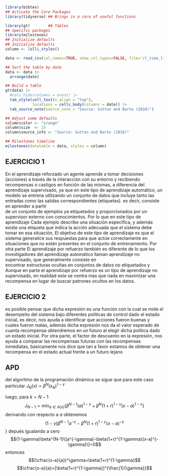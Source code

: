 ```r
library(bibtex)
## Activate the Core Packages
library(tidyverse) ## Brings in a core of useful functions
```

```r
library(gt)        ## Tables
## Specific packages
library(milestones)
## Initialize defaults
## Initialize defaults
column <- lolli_styles()

data <- read_csv(col_names=TRUE, show_col_types=FALSE, file='rl_time_line.csv')
```

```r
## Sort the table by date
data <- data |>
  arrange(date)

## Build a table
gt(data) |>
  #cols_hide(columns = event) |>
  tab_style(cell_text(v_align = "top"),
            locations = cells_body(columns = date)) |>
  tab_source_note(source_note = "Source: Sutton and Barto (2018)") 
```

```r
## Adjust some defaults
column$color <- "orange"
column$size  <- 15
column$source_info <- "Source: Sutton and Barto (2018)"

## Milestones timeline
milestones(datatable = data, styles = column)
```

## EJERCICIO 1
En el aprendizaje reforzado un agente aprende a tomar decisiones (acciones) a través de la interacción con su entorno y recibiendo recompensas o castigos en función de las mismas, a diferencia del aprendizaje supervisado, ya que en este tipo de aprendizaje automático, un modelo se entrena  utilizando un conjunto de datos que incluye tanto las entradas como las salidas correspondientes (etiquetas). es decir, consiste en aprender  a  partir  
de  un  conjunto  de  ejemplos ya etiquetados y proporcionados  por  un  supervisor  externo  con  conocimientos. Por lo que en este tipo de aprendizaje Cada  ejemplo describe una  situación especifica, y además existe una etiqueta que indica la acción adecuada que el sistema debe tomar en  esa  situación,    El  objetivo  de  este  tipo  de  aprendizaje  es  que  el  
sistema  generalice  sus  respuestas  para  que  actúe  correctamente  en  situaciones  que  no  están  presentes  en  el  conjunto  de  entrenamiento. Por otra parte El  aprendizaje  por  refuerzo  también  es  diferente  de  lo  que  los  investigadores  del  aprendizaje  automático  llaman  aprendizaje  no  supervisado, que  generalmente  consiste  en  
encontrar  estructuras  ocultas  en  conjuntos  de  datos  no  etiquetados y Aunque en parte el aprendizaje por refuerzo es un tipo de aprendizaje no supervisado, en realidad  este se centra  mas que nada en maximizar una recompensa en lugar de buscar patrones ocultos en los datos.

## EJERCICIO 2

 es posible pensar que dicha expresión es una función con la cual se mide el desempeño del sistema bajo diferentes políticas de control dado el estado inicial, es decir, nos ayuda a identificar que acciones fueron buenas y cuales fueron malas, además dicha expresión nos da el valor esperado de cuanta recompensa obtendremos en un futuro al elegir dicha politica dado un estado inicial. Por otra parte, el factor de descuento en la expresión, nos ayuda a comparar las recompensas futuras con las recompensas inmediatas, basicamente nos dice que tan a favor estamos de obtener una recompensa en el estado actual frente a un futuro lejano








## APD






del algoritmo de la programación dinámica se sigue que para este caso particular
$J_{N}(x)=\beta^{N}(x_N)^{1-\gamma}$

luego, para $k= N-1$
$$J_{N-1}=\min_{a\in A(x)}\{\beta^{N-1}(a)^{1-\gamma} + \beta^{N}(1+r)^{1-\gamma}(x-a)^{1-\gamma}\}$$
derivando con respecto a $a$ obtenemos 
$$(1-\gamma)\beta^{N-1}a^{-\gamma}- \beta^{N}(1+r)^{1-\gamma}(x-a)^{-\gamma}$$}
depués igualando a cero 
$$(1-\gamma)\beta^{N-1}\[a^{-\gamma}-\beta(1+r)^{1-\gamma}(x-a)^{-\gamma}\]=0$$
entonces 
$$(\cfrac{x-a}{a})^\gamma=\beta(1+r)^{1-\gamma}$$
$$\cfrac{x-a}{a}=[\beta(1+r)^{1-\gamma}]^{\frac{1}{\gamma}}$$

